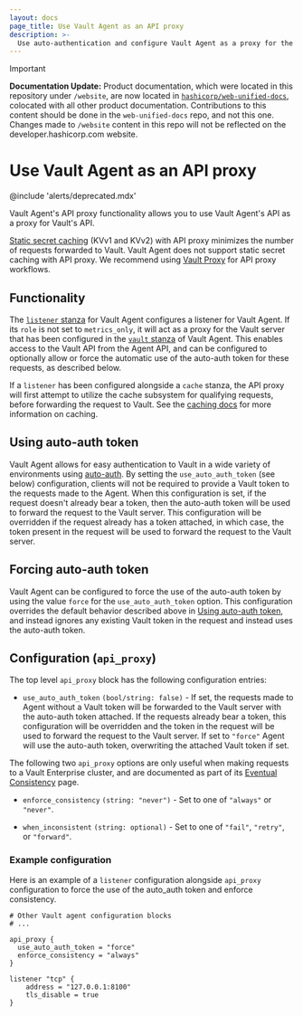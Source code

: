 ```yaml
---
layout: docs
page_title: Use Vault Agent as an API proxy
description: >-
  Use auto-authentication and configure Vault Agent as a proxy for the Vault API.
---
```


> [!IMPORTANT]  
> **Documentation Update:** Product documentation, which were located in this repository under `/website`, are now located in [`hashicorp/web-unified-docs`](https://github.com/hashicorp/web-unified-docs), colocated with all other product documentation. Contributions to this content should be done in the `web-unified-docs` repo, and not this one. Changes made to `/website` content in this repo will not be reflected on the developer.hashicorp.com website.

# Use Vault Agent as an API proxy

@include 'alerts/deprecated.mdx'

Vault Agent's API proxy functionality allows you to use Vault Agent's API as a proxy
for Vault's API.

<Warning title="Use Vault Proxy">

  [Static secret caching](/vault/docs/agent-and-proxy/proxy/caching/static-secret-caching)
  (KVv1 and KVv2) with API proxy minimizes the number of requests forwarded to
  Vault. Vault Agent does not support static secret caching with API proxy. We
  recommend using [Vault Proxy](/vault/docs/agent-and-proxy/proxy) for API proxy
  workflows.

</Warning>

## Functionality

The [`listener` stanza](/vault/docs/agent-and-proxy/agent#listener-stanza) for Vault Agent configures a listener for Vault Agent. If
its `role` is not set to `metrics_only`, it will act as a proxy for the Vault server that
has been configured in the [`vault` stanza](/vault/docs/agent-and-proxy/agent#vault-stanza) of Vault Agent. This enables access to the Vault
API from the Agent API, and can be configured to optionally allow or force the automatic use of
the auto-auth token for these requests, as described below.

If a `listener` has been configured alongside a `cache` stanza, the API proxy will
first attempt to utilize the cache subsystem for qualifying requests, before forwarding the
request to Vault. See the [caching docs](/vault/docs/agent-and-proxy/agent/caching) for more information on caching.

## Using auto-auth token

Vault Agent allows for easy authentication to Vault in a wide variety of
environments using [auto-auth](/vault/docs/agent-and-proxy/autoauth). By setting the
`use_auto_auth_token` (see below) configuration, clients will not be required
to provide a Vault token to the requests made to the Agent. When this
configuration is set, if the request doesn't already bear a token, then the
auto-auth token will be used to forward the request to the Vault server. This
configuration will be overridden if the request already has a token attached,
in which case, the token present in the request will be used to forward the
request to the Vault server.

## Forcing auto-auth token

Vault Agent can be configured to force the use of the auto-auth token by using
the value `force` for the `use_auto_auth_token` option. This configuration
overrides the default behavior described above in [Using auto-auth
token](/vault/docs/agent-and-proxy/agent/apiproxy#using-auto-auth-token), and instead ignores any
existing Vault token in the request and instead uses the auto-auth token.


## Configuration (`api_proxy`)

The top level `api_proxy` block has the following configuration entries:

- `use_auto_auth_token` `(bool/string: false)` - If set, the requests made to Agent
without a Vault token will be forwarded to the Vault server with the
auto-auth token attached. If the requests already bear a token, this
configuration will be overridden and the token in the request will be used to
forward the request to the Vault server. If set to `"force"` Agent will use the
auto-auth token, overwriting the attached Vault token if set.

The following two `api_proxy` options are only useful when making requests to a Vault
Enterprise cluster, and are documented as part of its
[Eventual Consistency](/vault/docs/enterprise/consistency#vault-proxy-and-consistency-headers)
page.

- `enforce_consistency` `(string: "never")` - Set to one of `"always"`
or `"never"`.

- `when_inconsistent` `(string: optional)` - Set to one of `"fail"`, `"retry"`,
or `"forward"`.

### Example configuration

Here is an example of a `listener` configuration alongside `api_proxy` configuration to force the use of the auto_auth token
and enforce consistency.

```hcl
# Other Vault agent configuration blocks
# ...

api_proxy {
  use_auto_auth_token = "force"
  enforce_consistency = "always"
}

listener "tcp" {
    address = "127.0.0.1:8100"
    tls_disable = true
}
```
